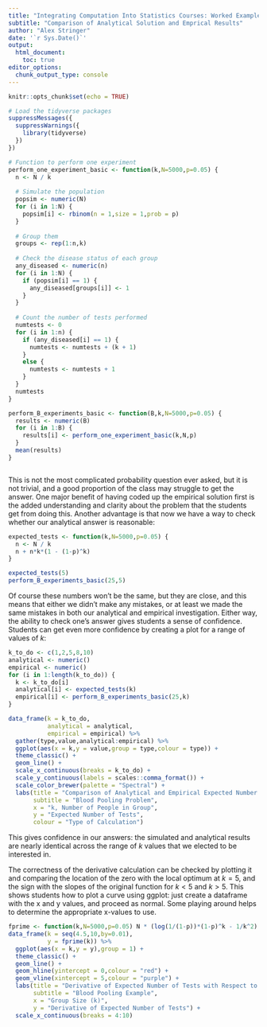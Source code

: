 ```yaml
---
title: "Integrating Computation Into Statistics Courses: Worked Example"
subtitle: "Comparison of Analytical Solution and Emprical Results"
author: "Alex Stringer"
date: '`r Sys.Date()`'
output: 
  html_document:
    toc: true
editor_options: 
  chunk_output_type: console
---
```


```r
knitr::opts_chunk$set(echo = TRUE)
```
```r
# Load the tidyverse packages
suppressMessages({
  suppressWarnings({
    library(tidyverse)
  })
})
```
```r

# Function to perform one experiment
perform_one_experiment_basic <- function(k,N=5000,p=0.05) {
  n <- N / k
  
  # Simulate the population
  popsim <- numeric(N)
  for (i in 1:N) {
    popsim[i] <- rbinom(n = 1,size = 1,prob = p)
  }
  
  # Group them
  groups <- rep(1:n,k)
  
  # Check the disease status of each group
  any_diseased <- numeric(n)
  for (i in 1:N) {
    if (popsim[i] == 1) {
      any_diseased[groups[i]] <- 1
    }
  }
  
  # Count the number of tests performed
  numtests <- 0
  for (i in 1:n) {
    if (any_diseased[i] == 1) {
      numtests <- numtests + (k + 1)
    }
    else {
      numtests <- numtests + 1
    }
  }
  numtests
}

perform_B_experiments_basic <- function(B,k,N=5000,p=0.05) {
  results <- numeric(B)
  for (i in 1:B) {
    results[i] <- perform_one_experiment_basic(k,N,p)
  }
  mean(results)
}



```

This is not the most complicated probability question ever asked, but it is not trivial, and a good proportion of the class may struggle to get the answer. One major benefit of having coded up the empirical solution first is the added understanding and clarity about the problem that the students get from doing this. Another advantage is that now we have a way to check whether our analytical answer is reasonable:

```r
expected_tests <- function(k,N=5000,p=0.05) {
  n <- N / k
  n + n*k*(1 - (1-p)^k)
}

expected_tests(5)
perform_B_experiments_basic(25,5)

```
Of course these numbers won't be the same, but they are close, and this means that either we didn't make any mistakes, or at least we made the same mistakes in both our analytical and empirical investigation. Either way, the ability to check one's answer gives students a sense of confidence. Students can get even more confidence by creating a plot for a range of values of $k$:
```r
k_to_do <- c(1,2,5,8,10)
analytical <- numeric()
empirical <- numeric()
for (i in 1:length(k_to_do)) {
  k <- k_to_do[i]
  analytical[i] <- expected_tests(k)
  empirical[i] <- perform_B_experiments_basic(25,k)
}

data_frame(k = k_to_do,
           analytical = analytical,
           empirical = empirical) %>%
  gather(type,value,analytical:empirical) %>%
  ggplot(aes(x = k,y = value,group = type,colour = type)) +
  theme_classic() +
  geom_line() +
  scale_x_continuous(breaks = k_to_do) +
  scale_y_continuous(labels = scales::comma_format()) +
  scale_color_brewer(palette = "Spectral") +
  labs(title = "Comparison of Analytical and Empirical Expected Number of Tests",
       subtitle = "Blood Pooling Problem",
       x = "k, Number of People in Group",
       y = "Expected Number of Tests",
       colour = "Type of Calculation")
```

This gives confidence in our answers: the simulated and analytical results are nearly identical across the range of $k$ values that we elected to be interested in.

The correctness of the derivative calculation can be checked by plotting it and comparing the location of the zero with the local optimum at $k = 5$, and the sign with the slopes of the original function for $k < 5$ and $k > 5$. This shows students how to plot a curve using ggplot: just create a dataframe with the x and y values, and proceed as normal. Some playing around helps to determine the appropriate x-values to use.
```r
fprime <- function(k,N=5000,p=0.05) N * (log(1/(1-p))*(1-p)^k - 1/k^2)
data_frame(k = seq(4.5,10,by=0.01),
           y = fprime(k)) %>%
  ggplot(aes(x = k,y = y),group = 1) +
  theme_classic() +
  geom_line() +
  geom_hline(yintercept = 0,colour = "red") +
  geom_vline(xintercept = 5,colour = "purple") +
  labs(title = "Derivative of Expected Number of Tests with Respect to Group Size",
       subtitle = "Blood Pooling Example",
       x = "Group Size (k)",
       y = "Derivative of Expected Number of Tests") +
  scale_x_continuous(breaks = 4:10)

```

